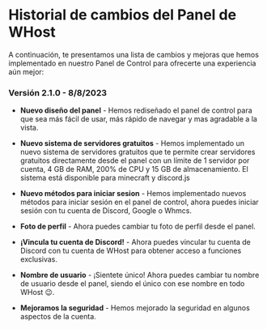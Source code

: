 # Historial de cambios del Panel de WHost

A continuación, te presentamos una lista de cambios y mejoras que hemos implementado en nuestro Panel de Control para ofrecerte una experiencia aún mejor:

### Versión 2.1.0 - 8/8/2023

- **Nuevo diseño del panel** - Hemos rediseñado el panel de control para que sea más fácil de usar, más rápido de navegar y mas agradable a la vista.

- **Nuevo sistema de servidores gratuitos** - Hemos implementado un nuevo sistema de servidores gratuitos que te permite crear servidores gratuitos directamente desde el panel con un límite de 1 servidor por cuenta, 4 GB de RAM, 200% de CPU y 15 GB de almacenamiento. El sistema está disponible para minecraft y discord.js

- **Nuevo métodos para iniciar sesion** - Hemos implementado nuevos métodos para iniciar sesión en el panel de control, ahora puedes iniciar sesión con tu cuenta de Discord, Google o Whmcs.

- **Foto de perfil** - Ahora puedes cambiar tu foto de perfil desde el panel.

- **¡Vincula tu cuenta de Discord!** - Ahora puedes vincular tu cuenta de Discord con tu cuenta de WHost para obtener acceso a funciones exclusivas.

- **Nombre de usuario** - ¡Sientete único! Ahora puedes cambiar tu nombre de usuario desde el panel, siendo el único con ese nombre en todo WHost 😉.

- **Mejoramos la seguridad** - Hemos mejorado la seguridad en algunos aspectos de la cuenta.



